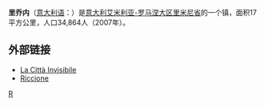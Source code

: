 '''里乔内'''（[[意大利语|意大利语]]：'''{{lang|it|Riccione}}'''）是[[意大利|意大利]][[艾米利亚-罗马涅大区|艾米利亚-罗马涅大区]][[里米尼省|里米尼省]]的一个镇，面积17平方公里，人口34,864人（2007年）。

== 外部链接 ==
* [http://www.lacittainvisibile.it/ La Città Invisibile] {{Wayback|url=http://www.lacittainvisibile.it/ |date=20080202180514 }}
* [http://www.riccione.it/ Riccione]

{{Province of Rimini}}

{{里米尼省市鎮}}

{{Authority control}}
[[Category:里米尼省市镇|R]]


{{Italy-geo-stub}}